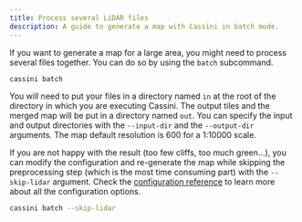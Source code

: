 ```yaml
---
title: Process several LiDAR files
description: A guide to generate a map with Cassini in batch mode.
---
```



If you want to generate a map for a large area, you might need to process several <GlossaryLink slug="lidar" /> files together. You can do so by using the `batch` subcommand.

```sh frame="none"
cassini batch
```

You will need to put your <GlossaryLink slug="lidar" /> files in a directory named `in` at the root of the directory in which you are executing Cassini. The output tiles and the merged map will be put in a directory named `out`. You can specify the input and output directories with the `--input-dir` and the `--output-dir` arguments. The map default resolution is 600 <GlossaryLink slug="dpi" /> for a 1:10000 scale.

If you are not happy with the result (too few cliffs, too much green...), you can modify the configuration and re-generate the map while skipping the <GlossaryLink slug="lidar" /> preprocessing step (which is the most time consuming part) with the `--skip-lidar` argument. Check the [configuration reference](/reference/configuration-reference/) to learn more about all the configuration options.

```sh frame="none"
cassini batch --skip-lidar
```
